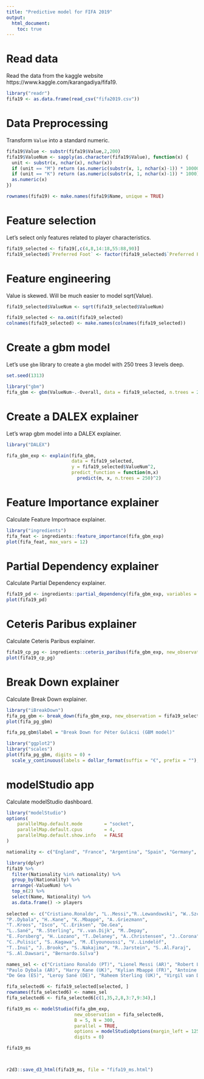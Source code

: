 ```yaml
---
title: "Predictive model for FIFA 2019"
output: 
  html_document:
    toc: true
---
```


# Read data

Read the data from the kaggle website https://www.kaggle.com/karangadiya/fifa19.

```r
library("readr")
fifa19 <- as.data.frame(read_csv("fifa2019.csv"))
```

# Data Preprocessing

Transform `Value` into a standard numeric.

```r
fifa19$Value <- substr(fifa19$Value,2,200)
fifa19$ValueNum <- sapply(as.character(fifa19$Value), function(x) {
  unit <- substr(x, nchar(x), nchar(x))
  if (unit == "M") return (as.numeric(substr(x, 1, nchar(x)-1)) * 1000000)
  if (unit == "K") return (as.numeric(substr(x, 1, nchar(x)-1)) * 1000)
  as.numeric(x)
})

rownames(fifa19) <- make.names(fifa19$Name, unique = TRUE)
```

# Feature selection

Let's select only features related to player characteristics.

```r
fifa19_selected <- fifa19[,c(4,8,14:18,55:88,90)]
fifa19_selected$`Preferred Foot` <- factor(fifa19_selected$`Preferred Foot`)
```

# Feature engineering

Value is skewed. Will be much easier to model sqrt(Value).

```r
fifa19_selected$ValueNum <- sqrt(fifa19_selected$ValueNum)

fifa19_selected <- na.omit(fifa19_selected)
colnames(fifa19_selected) <- make.names(colnames(fifa19_selected))
```

# Create a gbm model

Let's use `gbm` library to create a `gbm` model with 250 trees 3 levels deep.

```r
set.seed(1313)

library("gbm")
fifa_gbm <- gbm(ValueNum~.-Overall, data = fifa19_selected, n.trees = 250, interaction.depth = 3)
```

# Create a DALEX explainer

Let's wrap gbm model into a DALEX explainer.

```r
library("DALEX")

fifa_gbm_exp <- explain(fifa_gbm, 
                        data = fifa19_selected, 
                        y = fifa19_selected$ValueNum^2, 
                        predict_function = function(m,x) 
                          predict(m, x, n.trees = 250)^2)
```

# Feature Importance explainer

Calculate Feature Importnace explainer.

```r
library("ingredients")
fifa_feat <- ingredients::feature_importance(fifa_gbm_exp)
plot(fifa_feat, max_vars = 12)
```

# Partial Dependency explainer

Calculate Partial Dependency explainer.

```r
fifa19_pd <- ingredients::partial_dependency(fifa_gbm_exp, variables = "Age")
plot(fifa19_pd)
```

# Ceteris Paribus explainer

Calculate Ceteris Paribus explainer.

```r
fifa19_cp_pg <- ingredients::ceteris_paribus(fifa_gbm_exp, new_observation = fifa19_selected["P..Gulácsi",], variables = "Age", variable_splits = list(Age = seq(18,45,0.1)))
plot(fifa19_cp_pg)
```

# Break Down explainer

Calculate Break Down explainer.

```r
library("iBreakDown")
fifa_pg_gbm <- break_down(fifa_gbm_exp, new_observation = fifa19_selected["P..Gulácsi",])
plot(fifa_pg_gbm)

fifa_pg_gbm$label = "Break Down for Péter Gulácsi (GBM model)"

library("ggplot2")
library("scales")
plot(fifa_pg_gbm, digits = 0) +  
  scale_y_continuous(labels = dollar_format(suffix = "€", prefix = ""), name = "Estimated value", limits = 1000000*c(2,13), breaks = 1000000*c(2.5,5,7.5,10))
```

# modelStudio app

Calculate modelStudio dashboard.

```r
library("modelStudio")
options(
    parallelMap.default.mode        = "socket",
    parallelMap.default.cpus        = 4,
    parallelMap.default.show.info   = FALSE
)

nationality <- c("England", "France", "Argentina", "Spain", "Germany", "Sweden", "Netherlands", "Japan", "Poland", "United States", "Mexico", "Denmark", "Saudi Arabia", "Norway", "Argentina", "Portugal", "Brasil")

library(dplyr)
fifa19 %>% 
  filter(Nationality %in% nationality) %>%
  group_by(Nationality) %>%
  arrange(-ValueNum) %>%
  top_n(2) %>%
  select(Name, Nationality) %>%
  as.data.frame() -> players
  
selected <- c("Cristiano.Ronaldo", "L..Messi","R..Lewandowski", "W..Szczęsny", "P..Gulácsi","A..Szalai", "Neymar.Jr",
"P..Dybala", "H..Kane", "K..Mbappé", "A..Griezmann", 
"T..Kroos", "Isco", "C..Eriksen", "De.Gea", 
"L..Sané", "R..Sterling", "V..van.Dijk", "M..Depay", 
"E..Forsberg", "H..Lozano", "T..Delaney", "A..Christensen", "J..Corona", 
"C..Pulisic", "S..Kagawa", "M..Elyounoussi", "V..Lindelöf", 
"T..Inui", "J..Brooks", "S..Nakajima", "R..Jarstein", "S..Al.Faraj", 
"S..Al.Dawsari", "Bernardo.Silva") 

names_sel <- c("Cristiano Ronaldo (PT)", "Lionel Messi (AR)", "Robert Lewandowski (PL)", "Wojciech Szczęsny (PL)", "Péter Gulácsi (HU)","Ádám Szalai (HU)", "Neymar Jr (BR)",
"Paulo Dybala (AR)", "Harry Kane (UK)", "Kylian Mbappé (FR)", "Antoine Griezmann (FR)", "Toni Kroos (DE)", "Isco (ES)", "Christian Eriksen (DK)", 
"De Gea (ES)", "Leroy Sané (DE)", "Raheem Sterling (UK)", "Virgil van Dijk (NL)", "Memphis Depay (NL)", "Emil Forsberg (SE)", "Hirving Lozano (MX)", "Thomas Delaney (DK)", "Andreas Christensen (DK)", "Jesús Corona (MX)", "Christian Pulisic (US)", "Shinji Kagawa (JP)", "Mohamed Elyounoussi (NO)", "Victor Lindelöf (SE)", "Takashi Inui (JP)", "John Brooks (US)", "Shoya Nakajima (JP)", "Rune Almenning Jarstein (NO)", "Salman Al Faraj (SA)", "Salem Al Dawsari (SA)", "Bernardo Silva (PT)")

fifa_selected6 <- fifa19_selected[selected, ]
rownames(fifa_selected6) <- names_sel
fifa_selected6 <- fifa_selected6[c(1,35,2,8,3:7,9:34),]

fifa19_ms <- modelStudio(fifa_gbm_exp, 
                         new_observation = fifa_selected6,
                         B = 5, N = 300,
                         parallel = TRUE,
                         options = modelStudioOptions(margin_left = 125, margin_ytitle = 90),
                         digits = 0)

fifa19_ms



r2d3::save_d3_html(fifa19_ms, file = "fifa19_ms.html")
```

